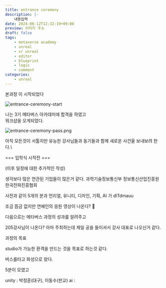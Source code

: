 ```yaml
---
title: entrance ceremony
description: |-
    내용입력
date: 2024-06-12T12:32:19+09:00
preview: 이미지 주소
draft: false
tags:
    - metaverse academy
    - unreal
    - xr unreal
    - editor
    - blueprint
    - logic
    - comment
categories:
    - unreal
---
```


본과정 이 시작되었다 

![entrance-ceremony-start](./assets/entrance-ceremony-start.gif)

나는 3기 메타버스 아카데미에 합격을 하였고\
워크샵을 오게되었다.

![entrance-ceremony-pass.png](./assets/entrance-ceremony-pass.png)

아직 모든것이 서툴지만 유능한 강사님들과 동기들과 함께 새로운 사건울 보내보려 한다.\

=== 입학식 시작전 === 

(이후 일정에 대한 추가적인 작성)

생각보다 많은 연관된 기업들이 많은거 같다.
과학기술정보통신부 정보통신산업진흥원 한국전파진흥협회

사전과 같이 5개의 분과 언리얼, 유니티, 디자인, 기획, AI 가 dlTdmauu 

조금 뜸금 없지만 연예인의 응원 영상이 나온다?
🧐

다음으로는 메타버스 과정의 성과를 알려주고

205강사님이 나온다?
아마 주최하는데 제일 공을 들이셔서 강사 대표로 나오신거 같다.


과정의 목표

studio가 가능한 환격을 만드는 것을 목표로 하는것 같다.

버스를타고 화성으로 왔다.

5분이 모였고

unity : 박정훈(대구), 이동수(판교)
ai : 